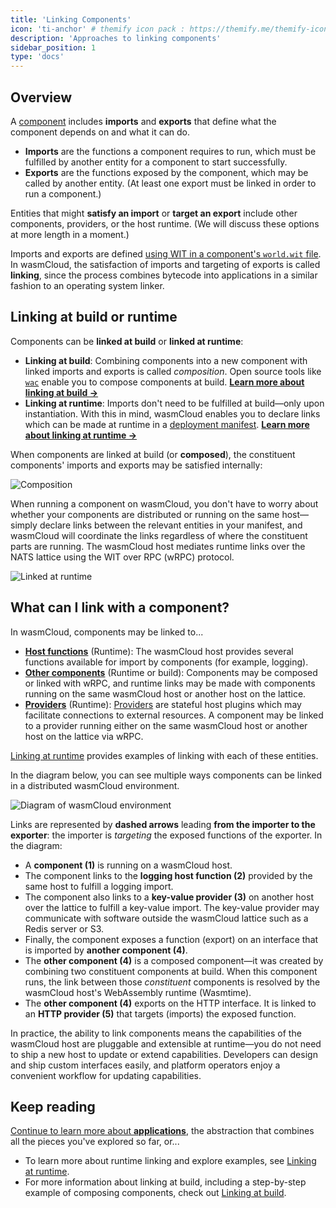 ```yaml
---
title: 'Linking Components'
icon: 'ti-anchor' # themify icon pack : https://themify.me/themify-icons
description: 'Approaches to linking components'
sidebar_position: 1
type: 'docs'
---
```


## Overview

A [component](/docs/concepts/components/) includes **imports** and **exports** that define what the component depends on and what it can do.

- **Imports** are the functions a component requires to run, which must be fulfilled by another entity for a component to start successfully. 
- **Exports** are the functions exposed by the component, which may be called by another entity. (At least one export must be linked in order to run a component.)

Entities that might **satisfy an import** or **target an export** include other components, providers, or the host runtime. (We will discuss these options at more length in a moment.)

Imports and exports are defined [using WIT in a component's `world.wit` file](/docs/developer/interfaces/creating-an-interface). In wasmCloud, the satisfaction of imports and targeting of exports is called **linking**, since the process combines bytecode into applications in a similar fashion to an operating system linker. 

## Linking at build or runtime

Components can be **linked at build** or **linked at runtime**:

- **Linking at build**: Combining components into a new component with linked imports and exports is called *composition*. Open source tools like [`wac`](https://github.com/bytecodealliance/wac) enable you to compose components at build. [**Learn more about linking at build ->**](/docs/concepts/linking-components/linking-at-build)
- **Linking at runtime**: Imports don't need to be fulfilled at build&mdash;only upon instantiation. With this in mind, wasmCloud enables you to declare links which can be made at runtime in a [deployment manifest](/docs/ecosystem/wadm/model). [**Learn more about linking at runtime ->**](/docs/concepts/linking-components/linking-at-runtime)

When components are linked at build (or **composed**), the constituent components' imports and exports may be satisfied internally:

![Composition](../../../static/img/composed-component.gif)

When running a component on wasmCloud, you don't have to worry about whether your components are distributed or running on the same host&mdash;simply declare links between the relevant entities in your manifest, and wasmCloud will coordinate the links regardless of where the constituent parts are running. The wasmCloud host mediates runtime links over the NATS lattice using the WIT over RPC (wRPC) protocol.

![Linked at runtime](../../../static/img/runtime-linked.png)

## What can I link with a component?

In wasmCloud, components may be linked to...

* [**Host functions**](/docs/concepts/linking-components/linking-at-runtime#host-functions) (Runtime): The wasmCloud host provides several functions available for import by components (for example, logging). 
* [**Other components**](/docs/concepts/linking-components/linking-at-runtime#other-components) (Runtime or build): Components may be composed or linked with wRPC, and runtime links may be made with components running on the same wasmCloud host or another host on the lattice. 
* [**Providers**](/docs/concepts/linking-components/linking-at-runtime#providers) (Runtime): [Providers](/docs/concepts/providers) are stateful host plugins which may facilitate connections to external resources. A component may be linked to a provider running either on the same wasmCloud host or another host on the lattice via wRPC. 

[Linking at runtime](/docs/concepts/linking-components/linking-at-runtime) provides examples of linking with each of these entities.

In the diagram below, you can see multiple ways components can be linked in a distributed wasmCloud environment.

![Diagram of wasmCloud environment](../../images/linking-components.png)

Links are represented by **dashed arrows** leading **from the importer to the exporter**: the importer is *targeting* the exposed functions of the exporter. In the diagram:

* A **component (1)** is running on a wasmCloud host. 
* The component links to the **logging host function (2)** provided by the same host to fulfill a logging import.
* The component also links to a **key-value provider (3)** on another host over the lattice to fulfill a key-value import. The key-value provider may communicate with software outside the wasmCloud lattice such as a Redis server or S3.
* Finally, the component exposes a function (export) on an interface that is imported by **another component (4)**.
* The **other component (4)** is a composed component&mdash;it was created by combining two constituent components at build. When this component runs, the link between those *constituent* components is resolved by the wasmCloud host's WebAssembly runtime (Wasmtime).
* The **other component (4)** exports on the HTTP interface. It is linked to an **HTTP provider (5)** that targets (imports) the exposed function.

In practice, the ability to link components means the capabilities of the wasmCloud host are pluggable and extensible at runtime&mdash;you do not need to ship a new host to update or extend capabilities. Developers can design and ship custom interfaces easily, and platform operators enjoy a convenient workflow for updating capabilities.

## Keep reading

[Continue to learn more about **applications**](/docs/concepts/applications), the abstraction that combines all the pieces you've explored so far, or...

- To learn more about runtime linking and explore examples, see [Linking at runtime](/docs/concepts/linking-components/linking-at-runtime).
- For more information about linking at build, including a step-by-step example of composing components, check out [Linking at build](/docs/concepts/linking-components/linking-at-build).